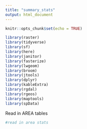 ```yaml
---
title: "summary_stats"
output: html_document
---
```


```r
knitr::opts_chunk$set(echo = TRUE)

library(raster)
library(tidyverse)
library(sf)
library(here)
library(janitor)
library(fasterize)
library(lwgeom)
library(broom)
library(jtools)
library(dplyr)
library(kableExtra)
library(rgdal)
library(rgeos)
library(maptools)
library(spData)

```

Read in AREA tables
```r

#read in area stats




```

